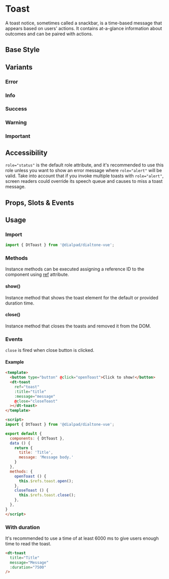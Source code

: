 
# Toast

<Subtitle>
  A toast notice, sometimes called a snackbar, is a time-based message that appears based on users' actions.
  It contains at-a-glance information about outcomes and can be paired with actions.
</Subtitle>

## Base Style

<Canvas>
  <Story id="elements-toast--default" />
</Canvas>

## Variants

### Error

<Canvas>
  <Story id="elements-toast--error" />
</Canvas>

### Info

<Canvas>
  <Story id="elements-toast--info" />
</Canvas>

### Success

<Canvas>
  <Story id="elements-toast--success" />
</Canvas>

### Warning

<Canvas>
  <Story id="elements-toast--warning" />
</Canvas>

### Important

<Canvas>
  <Story id="elements-toast--important" />
</Canvas>

## Accessibility

`role="status"` is the default role attribute, and it's recommended to use this role unless you want to show an
error message where `role="alert"` will be valid. Take into account that if you invoke multiple toasts
with `role="alert"`, screen readers could override its speech queue and causes to miss a toast message.

## Props, Slots & Events

<ArgsTable of={DtToast} />

## Usage

### Import

```jsx
import { DtToast } from '@dialpad/dialtone-vue';
```

### Methods

Instance methods can be executed assigning a reference ID to the component using
[ref](https://v3.vuejs.org/guide/component-template-refs.html) attribute.

#### show()

Instance method that shows the toast element for the default or provided duration time.

#### close()

Instance method that closes the toasts and removed it from the DOM.

### Events

`close` is fired when close button is clicked.

#### Example

```html
<template>
  <button type="button" @click="openToast">Click to show!</button>
  <dt-toast
    ref="toast"
    :title="title"
    :message="message"
    @close="closeToast"
  ></dt-toast>
</template>

<script>
import { DtToast } from '@dialpad/dialtone-vue';

export default {
  components: { DtToast },
  data () {
    return {
      title: 'Title',
      message: 'Message body.'
    }
  },
  methods: {
    openToast () {
      this.$refs.toast.open();
    },
    closeToast () {
      this.$refs.toast.close();
    },
  },
}
</script>
```

### With duration

It's recommended to use a time of at least 6000 ms to give users enough time to read the toast.

```html
<dt-toast
  title="Title"
  message="Message"
  :duration="7500"
/>
```
